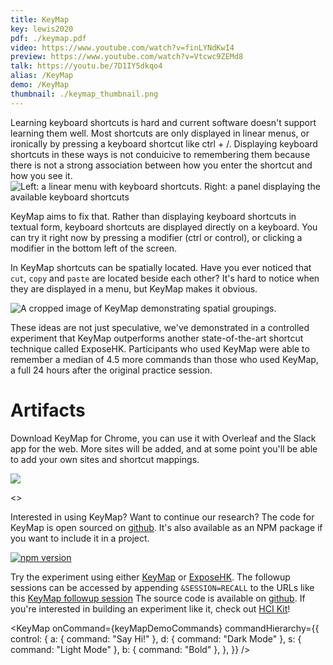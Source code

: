 ```yaml
---
title: KeyMap
key: lewis2020
pdf: ./keymap.pdf
video: https://www.youtube.com/watch?v=finLYNdKwI4
preview: https://www.youtube.com/watch?v=Vtcwc9ZEMd8
talk: https://youtu.be/7D1IY5dkqo4
alias: /KeyMap
demo: /KeyMap
thumbnail: ./keymap_thumbnail.png
---
```



Learning keyboard shortcuts is hard and current software doesn't support learning them well. Most shortcuts are only displayed in linear menus, or ironically by pressing a keyboard shortcut like <Key>ctrl</Key> + <Key>/</Key>. Displaying keyboard shortcuts in these ways is not conduicive to remembering them because there is not a strong association between how you enter the shortcut and how you see it.
![Left: a linear menu with keyboard shortcuts. Right: a panel displaying the available keyboard shortcuts ](./composite-crop-tight.png)

KeyMap aims to fix that. Rather than displaying keyboard shortcuts in textual form, keyboard shortcuts are displayed directly on a keyboard. You can try it right now by pressing a modifier (<Key>ctrl</Key> or <Key>control</Key>), or clicking a modifier in the bottom left of the screen.

In KeyMap shortcuts can be spatially located. Have you ever noticed that `cut`, `copy` and `paste` are located beside each other? It's hard to notice when they are displayed in a menu, but KeyMap makes it obvious.

![A cropped image of KeyMap demonstrating spatial groupings.](./spatial.png)

These ideas are not just speculative, we've demonstrated in a controlled experiment that KeyMap outperforms another state-of-the-art shortcut technique called ExposeHK. Participants who used KeyMap were able to remember a median of 4.5 more commands than those who used KeyMap, a full 24 hours after the original practice session.

<!-- <>
<Figure
data={stove}
caption={`The classic demonstration of Norman's principle of natural mapping: stove dials. The controls for the stove on the left are ambiguous, which burners are on and which are off? But the controls for the other stove are arranged in the same manner as the burners creating a natural mapping between the burners and controls.`}
/>


# Results
</> -->

# Artifacts

Download KeyMap for Chrome, you can use it with Overleaf and the Slack app for the web. More sites will be added, and at some point you'll be able to add your own sites and shortcut mappings.

[![](./ChromeWebStore_Badge.png)](https://chrome.google.com/webstore/detail/keymap/fpminkfnndfokkmoobbngdpnijbcajkl)

<>
  <figure style={{}}>
    <a href="app.slack.com">
      <object
        style={{ height: "70px" }}
        data={slack}
        type="image/svg+xml"
      ></object>
    </a>
    <a href="overleaf.com">
      <object
        style={{ height: "70px" }}
        height={60}
        data={overleaf}
        type="image/svg+xml"
      ></object>
    </a>

  </figure>
</>

Interested in using KeyMap? Want to continue our research? The code for KeyMap is open sourced on [github](https://github.com/blainelewis1/keymap). It's also available as an NPM package if you want to include it in a project.

[![npm version](https://badge.fury.io/js/%40blainelewis1%2Fkeymap.svg)](https://badge.fury.io/js/%40blainelewis1%2Fkeymap)

Try the experiment using either [KeyMap](http://blainelewis.ca/keymap-experiment?CONDITION=KeyMap) or [ExposeHK](http://blainelewis.ca/keymap-experiment?CONDITION=ExposeHK). The followup sessions can be accessed by appending `&SESSION=RECALL` to the URLs like this [KeyMap followup session](http://blainelewis.ca/keymap-experiment?CONDITION=KeyMap&SESSION=RECALL) The source code is available on [github](github.com/blainelewis1/keymap-experiment). If you're interested in building an experiment like it, check out [HCI Kit](hcikit.github.io)!

<KeyMap
  onCommand={keyMapDemoCommands}
  commandHierarchy={{
    control: {
      a: { command: "Say Hi!" },
      d: { command: "Dark Mode" },
      s: { command: "Light Mode" },
      b: { command: "Bold" },
    },
  }}
/>
